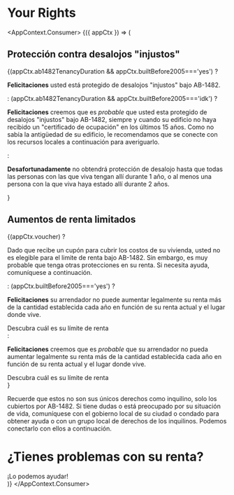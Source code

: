 
# Your Rights


<AppContext.Consumer>
    {({ appCtx }) => (
        <div>
            <h2>Protección contra desalojos "injustos"</h2>
            {(appCtx.ab1482TenancyDuration && appCtx.builtBefore2005==='yes') ? 
                <p><strong>Felicitaciones</strong> usted está protegido de desalojos "injustos" bajo AB-1482.</p>
            : (appCtx.ab1482TenancyDuration && appCtx.builtBefore2005==='idk') ?
                <p><strong>Felicitaciones</strong> creemos que es <em>probable</em> que usted esta protegido de desalojos "injustos" bajo AB-1482, siempre y cuando su edificio no haya recibido un "certificado de ocupación" en los últimos 15 años. Como no sabía la antigüedad de su edificio, le recomendamos que se conecte con los recursos locales a continuación para averiguarlo.</p>
            :
                <p><strong>Desafortunadamente</strong> no obtendrá protección de desalojo hasta que todas las personas con las que viva tengan allí durante 1 año, o al menos una persona con la que viva haya estado allí durante 2 años.</p>
            }
            <h2>Aumentos de renta limitados</h2>
            {(appCtx.voucher) ?
            <div>
                <p>Dado que recibe un cupón para cubrir los costos de su vivienda, usted no es elegible para el limite de renta bajo AB-1482. Sin embargo, es muy probable que tenga otras protecciones en su renta. Si necesita ayuda, comuníquese a continuación.</p>
            </div>
            : (appCtx.builtBefore2005==='yes') ?
            <div>
                <p><strong>Felicitaciones</strong> su arrendador no puede aumentar legalmente su renta más de la cantidad establecida cada año en función de su renta actual y el lugar donde vive.</p>
                <PrimaryButton to="/es//calculator">Descubra cuál es su límite de renta</PrimaryButton>
            </div>
            :
            <div>
                <p><strong>Felicitaciones</strong> creemos que es <em>probable</em> que su arrendador no pueda aumentar legalmente su renta más de la cantidad establecida cada año en función de su renta actual y el lugar donde vive.</p>
                <PrimaryButton to="/es//calculator">Descubra cuál es su límite de renta</PrimaryButton>
            </div>
            }
            <p>Recuerde que estos no son sus únicos derechos como inquilino, solo los cubiertos por AB-1482. Si tiene dudas o está preocupado por su situación de vida, comuníquese con el gobierno local de su ciudad o condado para obtener ayuda o con un grupo local de derechos de los inquilinos. Podemos conectarlo con ellos a continuación.</p>
            <h1>¿Tienes problemas con su renta?</h1>
            <PrimaryButton to="/es//gethelp">¡Lo podemos ayudar!</PrimaryButton>
        </div>
    )}
</AppContext.Consumer>